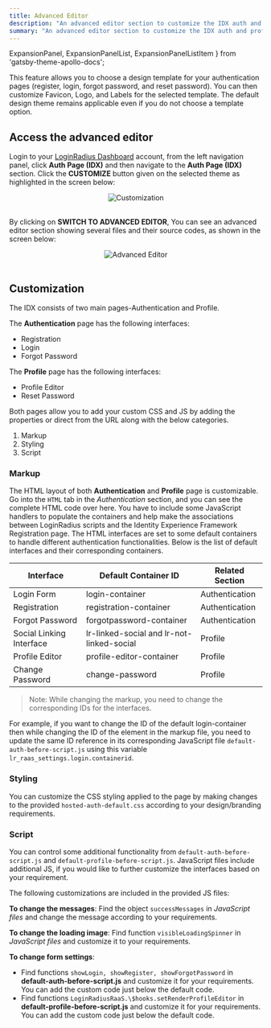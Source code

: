 ```yaml
---
title: Advanced Editor
description: "An advanced editor section to customize the IDX auth and profile pages."
summary: "An advanced editor section to customize the IDX auth and profile pages"
---
```



  ExpansionPanel,
  ExpansionPanelList,
  ExpansionPanelListItem
} from 'gatsby-theme-apollo-docs';


This feature allows you to choose a design template for your authentication pages (register, login, forgot password, and reset password). You can then customize Favicon, Logo, and Labels for the selected template. The default design theme remains applicable even if you do not choose a template option.


## Access the advanced editor

Login to your [LoginRadius Dashboard](https://dashboard.loginradius.com/dashboard) account, from the left navigation panel, click **Auth Page (IDX)** and then navigate to the **Auth Page (IDX)** section. Click the **CUSTOMIZE** button given on the selected theme as highlighted in the screen below:


<div style="text-align:center">
  <img src="../assets/concepts/advanced-editor/customize.png" alt="Customization" />
</div>
<br/>

By clicking on **SWITCH TO ADVANCED EDITOR**, You can see an advanced editor section showing several files and their source codes, as shown in the screen below:

<div style="text-align:center">
  <img src="../assets/concepts/advanced-editor/advanced-editor.png" alt="Advanced Editor" />
</div>
<br/>


## Customization

The IDX consists of two main pages-Authentication and Profile. 

The **Authentication** page has the following interfaces:

- Registration
- Login
- Forgot Password

The **Profile** page has the following interfaces:

- Profile Editor
- Reset Password

Both pages allow you to add your custom CSS and JS by adding the properties or direct from the URL along with the below categories.

1. Markup
2. Styling
3. Script

### Markup

The HTML layout of both **Authentication** and **Profile** page is customizable. Go into the `HTML` tab in the *Authentication* section, and you can see the complete HTML code over here.  You have to include some JavaScript handlers to populate the containers and help make the associations between LoginRadius scripts and the Identity Experience Framework Registration page.
The HTML interfaces are set to some default containers to handle different authentication functionalities. Below is the list of default interfaces and their corresponding containers. 

| Interface       | Default Container ID| Related Section  |
| ------------- |-------------| -----|
| Login Form  | login-container | Authentication |
| Registration    | registration-container      | Authentication |
| Forgot Password  | forgotpassword-container      | Authentication |
| Social Linking Interface  | lr-linked-social and lr-not-linked-social | Profile |
| Profile Editor    | profile-editor-container      | Profile |
| Change Password | change-password      | Profile |

> Note: While changing the markup, you need to change the corresponding IDs for the interfaces.


For example, if you want to change the ID of the default login-container then while changing the ID of the element in the markup file, you need to update the same ID reference in its corresponding JavaScript file `default-auth-before-script.js` using this variable `lr_raas_settings.login.containerid`.


### Styling

You can customize the CSS styling applied to the page by making changes to the provided `hosted-auth-default.css` according to your design/branding requirements.

### Script

You can control some additional functionality from `default-auth-before-script.js` and  `default-profile-before-script.js`. JavaScript files include additional JS, if you would like to further customize the interfaces based on your requirement.

The following customizations are included in the provided JS files:

**To change the messages**: Find the object `successMessages` in *JavaScript files* and change the message according to your requirements.

**To change the loading image**: Find function `visibleLoadingSpinner` in *JavaScript files* and customize it to your requirements.

**To change form settings**: 
 - Find functions `showLogin, showRegister, showForgotPassword` in **default-auth-before-script.js** and customize it for your requirements. You can add the custom code just below the default code.
- Find functions `LoginRadiusRaaS.\$hooks.setRenderProfileEditor` in **default-profile-before-script.js** and customize it for your requirements. You can add the custom code just below the default code.
